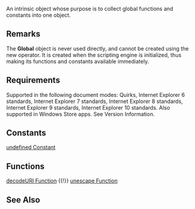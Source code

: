 An intrinsic object whose purpose is to collect global functions and constants into one object.


==Remarks==
The '''Global''' object is never used directly, and cannot be created using the new operator. It is created when the scripting engine is initialized, thus making its functions and constants available immediately.


==Requirements==
Supported in the following document modes: Quirks, Internet Explorer 6 standards, Internet Explorer 7 standards, Internet Explorer 8 standards, Internet Explorer 9 standards, Internet Explorer 10 standards. Also supported in Windows Store apps. See Version Information.


==Constants==
[[Global/Infinity Constant|undefined Constant]]


==Functions==
[[Global/decodeURI|decodeURI Function]] {{!}} [[Global/decodeURIComponent Function|unescape Function]]


==See Also==

              
